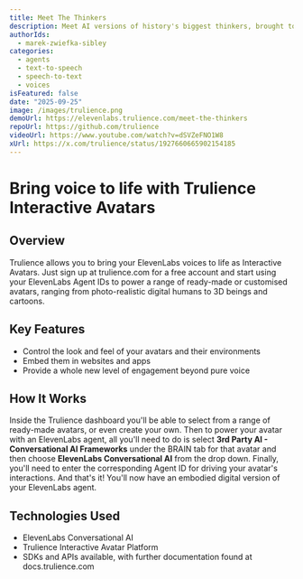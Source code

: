 ```yaml
---
title: Meet The Thinkers
description: Meet AI versions of history's biggest thinkers, brought to life as Trulience Interactive Avatars
authorIds:
  - marek-zwiefka-sibley
categories:
  - agents
  - text-to-speech
  - speech-to-text
  - voices
isFeatured: false
date: "2025-09-25"
image: /images/trulience.png
demoUrl: https://elevenlabs.trulience.com/meet-the-thinkers
repoUrl: https://github.com/trulience
videoUrl: https://www.youtube.com/watch?v=dSVZeFNO1W8
xUrl: https://x.com/trulience/status/1927660665902154185
---
```


# Bring voice to life with Trulience Interactive Avatars

## Overview

Trulience allows you to bring your ElevenLabs voices to life as Interactive Avatars. Just sign up at trulience.com for a free account and start using your ElevenLabs Agent IDs to power a range of ready-made or customised avatars, ranging from photo-realistic digital humans to 3D beings and cartoons.

## Key Features

- Control the look and feel of your avatars and their environments
- Embed them in websites and apps
- Provide a whole new level of engagement beyond pure voice

## How It Works

Inside the Trulience dashboard you'll be able to select from a range of ready-made avatars, or even create your own. Then to power your avatar with an ElevenLabs agent, all you'll need to do is select **3rd Party AI - Conversational AI Frameworks** under the BRAIN tab for that avatar and then choose **ElevenLabs Conversational AI** from the drop down. Finally, you'll need to enter the corresponding Agent ID for driving your avatar's interactions. And that's it! You'll now have an embodied digital version of your ElevenLabs agent.

## Technologies Used

- ElevenLabs Conversational AI
- Trulience Interactive Avatar Platform
- SDKs and APIs available, with further documentation found at docs.trulience.com

